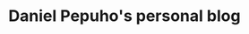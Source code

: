 ---
title: Daniel Pepuho's personal blog
description: Daniel Pepuho's personal blog using astro.
template: splash
editUrl: false
lastUpdated: false
next: false
prev: false
hero:
  tagline: Welcome to my personal blog where I share my writings about networking, programming, sysadmin, etc.
  image:
    file: ../../assets/me-homepage.jpeg
  actions:
    - text: Go to blog posts
      link: /blog/
      icon: right-arrow
      variant: primary
---